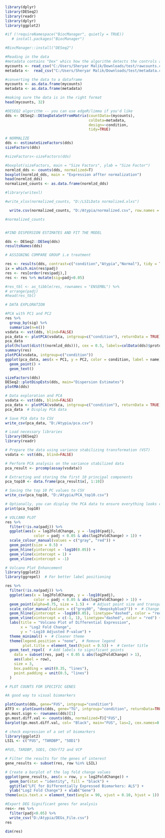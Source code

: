```{r}

library(dplyr)
library(DESeq2)
library(readr)
library(dplyr)
library(ggplot2)
```


```{r}
#if (!requireNamespace("BiocManager", quietly = TRUE))
   # install.packages("BiocManager")

```


```{r}
#BiocManager::install("DESeq2")

```


```{r}
#Reading in the data 
#metadata contains "Dex" whics how the algorithm detects the controls and the treatment cases 
mycounts <- read_csv("C:/Users/Sheryar Malik/Downloads/test/rawcounts.csv")  
metadata <-  read_csv("C:/Users/Sheryar Malik/Downloads/test/metadata.csv")
```



```{r}
#converting the data to a dataframe 
mycounts <- as.data.frame(mycounts)
metadata <- as.data.frame(metadata)
```


```{r}
#making sure the data is in the right format 
head(mycounts, 32)

#DESEQ2 algorithm -- you can use edgeR/limma if you'd like 
dds <- DESeq2::DESeqDataSetFromMatrix(countData=(mycounts), 
                                      colData=metadata, 
                                      design=~condition,
                                      tidy=TRUE)
```


```{r}
# NORMALIZE 
dds <- estimateSizeFactors(dds)
sizeFactors(dds)
```


```{r}
#sizeFactors<-sizeFactors(dds)

#boxplot(sizeFactors, main = "Size Factors", ylab = "Size Factor")
normlzd_dds <- counts(dds, normalized=T)
boxplot(normlzd_dds, main = "Expression affter normalization")
head(normlzd_dds)
normalized_counts <- as.data.frame(normlzd_dds)
```


```{r}

#library(writexl)

#write_xlsx(normalized_counts, "D:/LSILData normalized.xlxs")

  write.csv(normalized_counts, "D:/Atypia/normalized.csv", row.names = FALSE)

```


```{r}
#normalized_counts


#FIND DISPERSION ESTIMATES AND FIT THE MODEL 

dds <- DESeq2::DESeq(dds)
resultsNames(dds)
```


```{r}
# ASSIGNING COMPARE GROUP i.e treatment 

res <- results(dds, contrast=c("condition","Atypia","Normal"), tidy = TRUE)
ix = which.min(res$padj)
res <- res[order(res$padj),]
res <- res %>% mutate(sig=padj<0.05)

#res_tbl <- as_tibble(res, rownames = "ENSEMBL") %>%
# arrange(padj)
#head(res_tbl)
```


```{r}
# DATA EXPLORATION

#PCA with PC1 and PC2
res %>% 
  group_by(sig) %>% 
  summarize(n=n())
vsdata <- vst(dds, blind=FALSE)
pca_data <- plotPCA(vsdata, intgroup=c("condition"), returnData = TRUE)
pca_data
plot(hclust(dist(t(normlzd_dds))), cex = 0.5, labels=colData(dds)$protocol)
summary(res)
plotPCA(vsdata, intgroup=c("condition"))
ggplot(pca_data, aes(x = PC1, y = PC2, color = condition, label = name)) +
  geom_point() +
  geom_text()

sizeFactors(dds)
DESeq2::plotDispEsts(dds, main="Dispersion Estimates")
plotMA(dds)
```
```{r}
# Data exploration and PCA
vsdata <- vst(dds, blind=FALSE)
pca_data <- plotPCA(vsdata, intgroup=c("condition"), returnData = TRUE)
pca_data  # Display PCA data

# Save PCA data to CSV
write_csv(pca_data, "D:/Atypia/pca.csv")
```


```{r}
# Load necessary libraries
library(DESeq2)
library(readr)

# Prepare the data using variance stabilizing transformation (VST)
vsdata <- vst(dds, blind=FALSE)

# Perform PCA analysis on the variance stabilized data
pca_result <- prcomp(assay(vsdata))

# Extracting and storing the first 10 principal components
pca_top10 <- data.frame(pca_result$x[, 1:10])

# Saving the top 10 PC values to CSV
write_csv(pca_top10, "D:/Atypia/PCA_top10.csv")

# Optionally, you can display the PCA data to ensure everything looks correct
print(pca_top10)

```


```{r}
# VOLCANO PLOT 
res %>%
  filter(!is.na(padj)) %>%
  ggplot(aes(x = log2FoldChange, y = -log10(padj),
             color = padj < 0.05 & abs(log2FoldChange) > 1)) +
  scale_colour_manual(values = c("gray", "red")) +
  geom_point(size = 0.5) +
  geom_hline(yintercept = -log10(0.05)) +
  geom_vline(xintercept = 1) +
  geom_vline(xintercept = -1)
```
```{r}
# Volcano Plot Enhancement
library(ggplot2)
library(ggrepel)  # For better label positioning

res %>%
  filter(!is.na(padj)) %>%
  ggplot(aes(x = log2FoldChange, y = -log10(padj),
             color = padj < 0.05 & abs(log2FoldChange) > 1)) +
  geom_point(alpha=0.75, size = 1.5) +  # Adjust point size and transparency
  scale_color_manual(values = c("grey80", "deepskyblue3")) +  # Change colors
  geom_hline(yintercept = -log10(0.05), linetype="dashed", color = "red") +
  geom_vline(xintercept = c(-1, 1), linetype="dashed", color = "red") +
  labs(title = "Volcano Plot of Differential Expression",
       x = "Log2 Fold Change",
       y = "-Log10 Adjusted P-value") +
  theme_minimal() +  # Cleaner theme
  theme(legend.position = "none",  # Remove legend
        plot.title = element_text(hjust = 0.5)) +  # Center title
  geom_text_repel(  # Add labels to significant points
    data = subset(res, padj < 0.05 & abs(log2FoldChange) > 1),
    aes(label = row),
    size = 3,
    box.padding = unit(0.35, "lines"),
    point.padding = unit(0.5, "lines")
  )

```


```{r}
# PLOT COUNTS FOR SPECIFIC GENES  

#A good way to visual biomarkers 

plotCounts(dds, gene="FUS", intgroup="condition")
ATF3 <- plotCounts(dds, gene="TG", intgroup="condition", returnData=TRUE)
gn.most.sign <- rownames(dds)[1]
gn.most.diff.val <- counts(dds, normalized=T)["FUS",]
barplot(gn.most.diff.val, col= "Black", main="FUS", las=2, cex.names=0.5, cex.lab = 2)
```


```{r}
# check expression of a set of biomarkers 
library(ggplot2)
LSIL <- c("FUS", "TARDBP", "SOD1")

#FUS, TARDBP, SOD1, C9Orf72 and VCP
```


```{r}
# Filter the results for the genes of interest
gene_results <- subset(res, row %in% LSIL)
```


```{r}
# Create a barplot of the log fold change values
ggplot(gene_results, aes(x = row, y = log2FoldChange)) +
  geom_bar(stat = "identity", fill = "black") +
  ggtitle("LFC for Differentially Expressed Biomarkers: ALS") +
  ylab("Log2 Fold Change") + xlab("Gene")
theme(axis.text.x = element_text(angle = 90, vjust = 0.10, hjust = 1))
```


```{r}
#Export DEG Significant genes for analysis 
res<- res %>% 
  filter(padj<0.05) %>% 
  write_csv("D:/Atypia/DEGs_File.csv")
res
```


```{r}
dim(res)

```

```{r}

```

